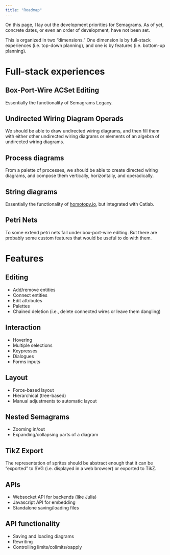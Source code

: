 ```yaml
---
title: "Roadmap"
---
```


On this page, I lay out the development priorities for Semagrams. As of yet, concrete dates, or even an order of development, have not been set.

This is organized in two "dimensions." One dimension is by full-stack experiences (i.e. top-down planning), and one is by features (i.e. bottom-up planning).

# Full-stack experiences

## Box-Port-Wire ACSet Editing

Essentially the functionality of Semagrams Legacy.

## Undirected Wiring Diagram Operads

We should be able to draw undirected wiring diagrams, and then fill them with either other undirected wiring diagrams or elements of an algebra of undirected wiring diagrams.

## Process diagrams

From a palette of processes, we should be able to create directed wiring diagrams, and compose them vertically, horizontally, and operadically.

## String diagrams

Essentially the functionality of [homotopy.io](https://homotopy.io/), but integrated with Catlab.

## Petri Nets

To some extend petri nets fall under box-port-wire editing. But there are probably some custom features that would be useful to do with them.

# Features

## Editing

- Add/remove entities
- Connect entities
- Edit attributes
- Palettes
- Chained deletion (i.e., delete connected wires or leave them dangling)

## Interaction

- Hovering
- Multiple selections
- Keypresses
- Dialogues
- Forms inputs

## Layout

- Force-based layout
- Hierarchical (tree-based)
- Manual adjustments to automatic layout

## Nested Semagrams

- Zooming in/out
- Expanding/collapsing parts of a diagram

## TikZ Export

The representation of sprites should be abstract enough that it can be "exported" to SVG (i.e. displayed in a web browser) or exported to TikZ.

## APIs

- Websocket API for backends (like Julia)
- Javascript API for embedding
- Standalone saving/loading files

## API functionality

- Saving and loading diagrams
- Rewriting
- Controlling limits/colimits/oapply
